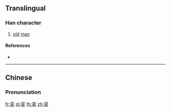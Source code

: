{{also|叟}}
==Translingual==

===Han character===
{{Han char|rn=29|rad=又|as=07|sn=9|four=|canj=JFE|ids=⿳宀火又}}

# [[old]] [[man]]

====References====
* {{Han ref|kx=0166.130|dkj=03167|dj=0378.070|hdz=10398.030|uh=53DC|ud=21468}}

----

==Chinese==
{{zh-forms}}

===Pronunciation===
{{zh-pron
|m=sǒu
|c=
|mc=y
|oc=y
|ma=
|cat=n
}}

[[fr:叜]]
[[pl:叜]]
[[th:叜]]
[[zh:叜]]